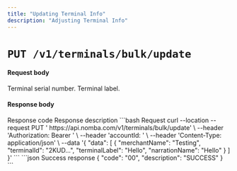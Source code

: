 ```yaml
---
title: "Updating Terminal Info"
description: "Adjusting Terminal Info"
---
```


<CardGroup cols={2}>
  <Card
    title="Updating Terminal Info"
    icon="link-simple"
    href="/nomba-api-reference/terminals/update-terminal-details"
  ></Card>
</CardGroup>

# `PUT /v1/terminals/bulk/update`

#### Request body

<ParamField body="serialNumber" type="string" required>
  Terminal serial number.
</ParamField>

<ParamField body="terminalLabel" type="string">
  Terminal label.
</ParamField>

#### Response body

<ResponseField name="code" type="string" required>
  Response code
</ResponseField>

<ResponseField name="description" type="string" required>
  Response description
</ResponseField>

<RequestExample>
```bash Request
curl --location --request PUT ' https://api.nomba.com/v1/terminals/bulk/update' \
--header 'Authorization: Bearer <token>' \
--header 'accountId: <accountId>' \
--header 'Content-Type: application/json' \
--data '{
    "data": [
        {
            "merchantName": "Testing",
            "terminalId": "2KUD...",
            "terminalLabel": "Hello",
            "narrationName": "Hello"
        }
    ]
}'
```
</RequestExample>

<ResponseExample>
```json Success response
{
    "code": "00",
    "description": "SUCCESS"
}
```
</ResponseExample>
